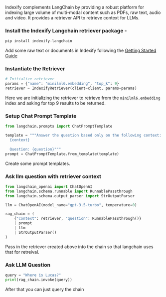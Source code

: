 Indexify complements LangChain by providing a robust platform for indexing large volume of multi-modal content such as PDFs, raw text, audio and video. It provides a retriever API to retrieve context for LLMs.

### Install the Indexify Langchain retriever package - 
```bash
pip install indexify-langchain
```

Add some raw text or documents in Indexify following the [Getting Started Guide](https://docs.getindexify.ai/getting_started/)

### Instantiate the Retriever

```python
# Initialize retriever
params = {"name": "minilml6.embedding", "top_k": 9}
retriever = IndexifyRetriever(client=client, params=params)
```

Here we are initializing the retriever to retrieve from the `minilml6.embedding` index and asking for top 9 results to be returned.

### Setup Chat Prompt Template
```python
from langchain.prompts import ChatPromptTemplate

template = """Answer the question based only on the following context:
  {context}
  
  Question: {question}"""
prompt = ChatPromptTemplate.from_template(template)
```

Create some prompt templates.

### Ask llm question with retriever context
```python
from langchain_openai import ChatOpenAI
from langchain.schema.runnable import RunnablePassthrough
from langchain.schema.output_parser import StrOutputParser

llm = ChatOpenAI(model_name="gpt-3.5-turbo", temperature=0)

rag_chain = (
    {"context": retriever, "question": RunnablePassthrough()}
    | prompt
    | llm
    | StrOutputParser()
)
```
Pass in the retriever created above into the chain so that langchain uses that for retreival.

### Ask LLM Question
```python
query = "Where is Lucas?"
print(rag_chain.invoke(query))
```
After that you can just query the chain
